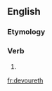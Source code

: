 ==English==

===Etymology===
{{suffix|devour|eth|lang=en}}

===Verb===
{{head|en|verb form}}

# {{en-archaic third-person singular of|devour}}

[[fr:devoureth]]